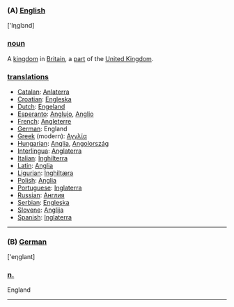 ===(A) [[English]]===


['Iηglзnd]


=== [[noun]] ===

A [[kingdom]] in [[Britain]], a [[part]] of the [[United Kingdom]].

=== '''[[translation]]s''' ===

*[[Catalan]]: [[Anlaterra]]
*[[Croatian]]: [[Engleska]]
*[[Dutch]]: [[Engeland]]
*[[Esperanto]]: [[Anglujo]], [[Anglio]]
*[[French]]: [[Angleterre]]
*[[German]]: England
*[[Greek]] (modern): [[Αγγλία]]
*[[Hungarian]]: [[Anglia]], [[Angolország]]
*[[Interlingua]]: [[Anglaterra]]
*[[Italian]]: [[Inghilterra]]
*[[Latin]]: [[Anglia]]
*[[Ligurian]]: [[Inghiltæra]]
*[[Polish]]: [[Anglia]]
*[[Portuguese]]: [[Inglaterra]]
*[[Russian]]: [[Англия]]
*[[Serbian]]: [[Engleska]]
*[[Slovene]]: [[Anglija]]
*[[Spanish]]: [[Inglaterra]]

----

===(B) [[German]]===

['eηglant]

===[[neuter|n.]]===

England

----